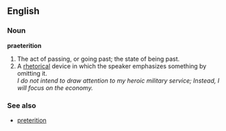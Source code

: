 ==English==
===Noun===
'''praeterition'''
#The act of passing, or going past; the state of being past.
#A [[rhetoric]]al device in which the speaker emphasizes something by omitting it.      <br>                     ''I do not intend to draw attention to my heroic military service; Instead, I will focus on the economy.''
===See also===
* [[preterition]]